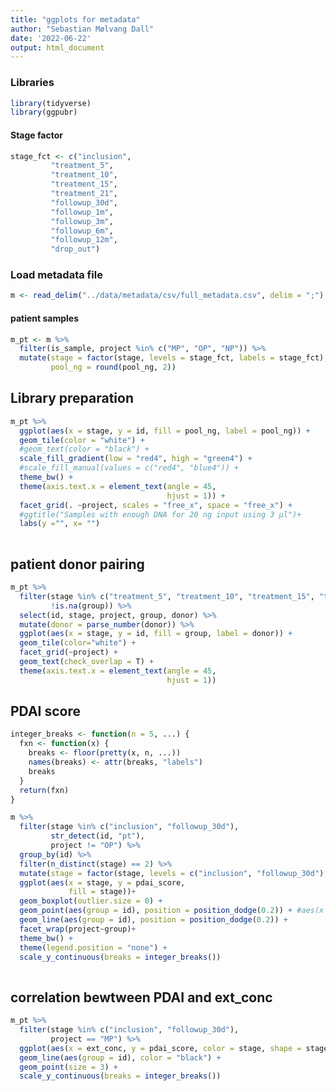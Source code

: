```yaml
---
title: "ggplots for metadata"
author: "Sebastian Mølvang Dall"
date: '2022-06-22'
output: html_document
---
```



### Libraries

```r
library(tidyverse)
library(ggpubr)
```



#### Stage factor

```r
stage_fct <- c("inclusion", 
         "treatment_5", 
         "treatment_10",
         "treatment_15",
         "treatment_21",
         "followup_30d",
         "followup_1m",
         "followup_3m",
         "followup_6m",
         "followup_12m",
         "drop_out")
```





### Load metadata file

```r
m <- read_delim("../data/metadata/csv/full_metadata.csv", delim = ";")
```

#### patient samples
```r
m_pt <- m %>% 
  filter(is_sample, project %in% c("MP", "OP", "NP")) %>% 
  mutate(stage = factor(stage, levels = stage_fct, labels = stage_fct),
         pool_ng = round(pool_ng, 2))
```



## Library preparation
```r
m_pt %>% 
  ggplot(aes(x = stage, y = id, fill = pool_ng, label = pool_ng)) + 
  geom_tile(color = "white") + 
  #geom_text(color = "black") + 
  scale_fill_gradient(low = "red4", high = "green4") + 
  #scale_fill_manual(values = c("red4", "blue4")) + 
  theme_bw() +
  theme(axis.text.x = element_text(angle = 45,
                                   hjust = 1)) +
  facet_grid(. ~project, scales = "free_x", space = "free_x") + 
  #ggtitle("Samples with enough DNA for 20 ng input using 3 µl")+
  labs(y ="", x= "")
  
```



## patient donor pairing
```r
m_pt %>%
  filter(stage %in% c("treatment_5", "treatment_10", "treatment_15", "treatment_21"),
         !is.na(group)) %>% 
  select(id, stage, project, group, donor) %>%
  mutate(donor = parse_number(donor)) %>% 
  ggplot(aes(x = stage, y = id, fill = group, label = donor)) + 
  geom_tile(color="white") + 
  facet_grid(~project) + 
  geom_text(check_overlap = T) + 
  theme(axis.text.x = element_text(angle = 45,
                                   hjust = 1))

```



## PDAI score

```r
integer_breaks <- function(n = 5, ...) {
  fxn <- function(x) {
    breaks <- floor(pretty(x, n, ...))
    names(breaks) <- attr(breaks, "labels")
    breaks
  }
  return(fxn)
}
```


```r
m %>% 
  filter(stage %in% c("inclusion", "followup_30d"),
         str_detect(id, "pt"),
         project != "OP") %>% 
  group_by(id) %>%
  filter(n_distinct(stage) == 2) %>% 
  mutate(stage = factor(stage, levels = c("inclusion", "followup_30d"), labels = c("inclusion", "followup_30d"))) %>% 
  ggplot(aes(x = stage, y = pdai_score, 
             fill = stage))+
  geom_boxplot(outlier.size = 0) +
  geom_point(aes(group = id), position = position_dodge(0.2)) + #aes(x = as.factor(redcap_event_name), y = pdai_score) 
  geom_line(aes(group = id), position = position_dodge(0.2)) + 
  facet_wrap(project~group)+
  theme_bw() +
  theme(legend.position = "none") +
  scale_y_continuous(breaks = integer_breaks())
  
```

## correlation bewtween PDAI and ext_conc

```r
m_pt %>% 
  filter(stage %in% c("inclusion", "followup_30d"),
         project == "MP") %>% 
  ggplot(aes(x = ext_conc, y = pdai_score, color = stage, shape = stage)) +
  geom_line(aes(group = id), color = "black") +
  geom_point(size = 3) + 
  scale_y_continuous(breaks = integer_breaks())
```





